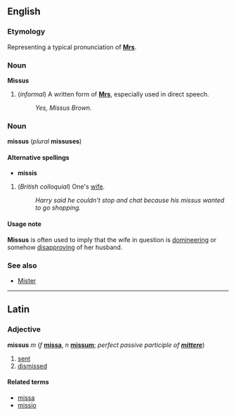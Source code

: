 ==English==
===Etymology===
Representing a typical pronunciation of '''[[Mrs]]'''.

===Noun===
'''Missus'''

#(''informal'') A written form of '''[[Mrs]]''', especially used in direct speech.
#:''Yes, Missus Brown.''

===Noun===
'''missus''' (''plural'' '''missuses''')

====Alternative spellings====
*'''missis'''

#(''British colloquial'') One's [[wife]].
#:''Harry said he couldn't stop and chat because his missus wanted to go shopping.''

====Usage note====
'''Missus''' is often used to imply that the wife in question is [[domineer]]ing or somehow [[disapprove|disapproving]] of her husband.

===See also===
*[[Mister]]

----

==Latin==
===Adjective===
'''missus''' ''m'' (''f'' '''[[missa]]''', ''n'' '''[[missum]]'''; ''perfect passive participle of '''[[mittere]]''''')

#[[sent]]
#[[dismiss]]ed

====Related terms====
*[[missa]]
*[[missio]]